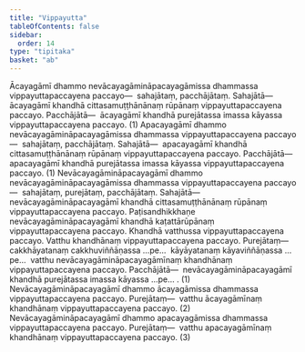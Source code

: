 ```yaml
---
title: "Vippayutta"
tableOfContents: false
sidebar:
  order: 14
type: "tipitaka"
basket: "ab"
---
```



<DynamicBreadcrumb />

<Division number="64">

<Paragraph number="1616">
Ācayagāmī dhammo nevācayagāmināpacayagāmissa dhammassa vippayuttapaccayena paccayo—  sahajātaṃ, pacchājātaṃ. <Emphasis>Sahajātā</Emphasis>—  ācayagāmī khandhā cittasamuṭṭhānānaṃ rūpānaṃ vippayuttapaccayena paccayo. <Emphasis>Pacchājātā</Emphasis>—  ācayagāmī khandhā purejātassa imassa kāyassa vippayuttapaccayena paccayo. (1)
</Paragraph>

<Paragraph number="1617">
Apacayagāmī dhammo nevācayagāmināpacayagāmissa dhammassa vippayuttapaccayena paccayo—  sahajātaṃ, pacchājātaṃ. <Emphasis>Sahajātā</Emphasis>—  apacayagāmī khandhā cittasamuṭṭhānānaṃ rūpānaṃ vippayuttapaccayena paccayo. <Emphasis>Pacchājātā</Emphasis>—  apacayagāmī khandhā purejātassa imassa kāyassa vippayuttapaccayena paccayo. (1)
</Paragraph>

<Paragraph number="1618">
Nevācayagāmināpacayagāmī dhammo nevācayagāmināpacayagāmissa dhammassa vippayuttapaccayena paccayo—  sahajātaṃ, purejātaṃ, pacchājātaṃ. <Emphasis>Sahajātā</Emphasis>—  nevācayagāmināpacayagāmī khandhā cittasamuṭṭhānānaṃ rūpānaṃ vippayuttapaccayena paccayo. Paṭisandhikkhaṇe nevācayagāmināpacayagāmī khandhā kaṭattārūpānaṃ vippayuttapaccayena paccayo. Khandhā vatthussa vippayuttapaccayena paccayo. Vatthu khandhānaṃ vippayuttapaccayena paccayo. <Emphasis>Purejātaṃ</Emphasis>—  cakkhāyatanaṃ cakkhuviññāṇassa …pe…  kāyāyatanaṃ kāyaviññāṇassa …pe…  vatthu nevācayagāmināpacayagāmīnaṃ khandhānaṃ vippayuttapaccayena paccayo. <Emphasis>Pacchājātā</Emphasis>—  nevācayagāmināpacayagāmī khandhā purejātassa imassa kāyassa …pe… . (1)
</Paragraph>

<Paragraph number="1619">
Nevācayagāmināpacayagāmī dhammo ācayagāmissa dhammassa vippayuttapaccayena paccayo. <Emphasis>Purejātaṃ</Emphasis>—  vatthu ācayagāmīnaṃ khandhānaṃ vippayuttapaccayena paccayo. (2)
</Paragraph>

<Paragraph number="1620">
Nevācayagāmināpacayagāmī dhammo apacayagāmissa dhammassa vippayuttapaccayena paccayo. <Emphasis>Purejātaṃ</Emphasis>—  vatthu apacayagāmīnaṃ khandhānaṃ vippayuttapaccayena paccayo. (3)
</Paragraph>
</Division>